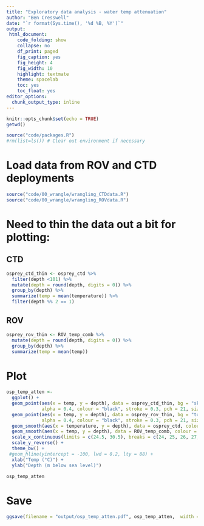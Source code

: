 ```yaml
---
title: "Exploratory data analysis - water temp attenuation"
author: "Ben Cresswell"
date: "`r format(Sys.time(), '%d %B, %Y')`"
output: 
 html_document:
    code_folding: show
    collapse: no
    df_print: paged
    fig_caption: yes
    fig_height: 4
    fig_width: 10
    highlight: textmate
    theme: spacelab
    toc: yes
    toc_float: yes
editor_options: 
  chunk_output_type: inline
---
```



```r
knitr::opts_chunk$set(echo = TRUE)
getwd()
```


```r
source("code/packages.R")
#rm(list=ls()) # Clear out environment if necessary
```


# Load data from ROV and CTD deployments
```r
source("code/00_wrangle/wrangling_CTDdata.R")
source("code/00_wrangle/wrangling_ROVdata.R")
```


# Need to thin the data out a bit for plotting:
## CTD

```r
osprey_ctd_thin <- osprey_ctd %>% 
  filter(depth <101) %>% 
  mutate(depth = round(depth, digits = 0)) %>% 
  group_by(depth) %>% 
  summarize(temp = mean(temperature)) %>% 
  filter(depth %% 2 == 1)
```


## ROV
```r
osprey_rov_thin <- ROV_temp_comb %>% 
  mutate(depth = round(depth, digits = 0)) %>% 
  group_by(depth) %>% 
  summarize(temp = mean(temp))
```


# Plot
```r
osp_temp_atten <- 
  ggplot() +
  geom_point(aes(x = temp, y = depth), data = osprey_ctd_thin, bg = "skyblue", 
             alpha = 0.4, colour = "black", stroke = 0.3, pch = 21, size = 2, position = "jitter") +
  geom_point(aes(x = temp, y = depth), data = osprey_rov_thin, bg = "tomato", 
             alpha = 0.4, colour = "black", stroke = 0.3, pch = 21, size = 2) +
  geom_smooth(aes(x = temperature, y = depth), data = osprey_ctd, colour = "dodgerblue", method = "loess", formula = 'y ~ poly(x)') +
  geom_smooth(aes(x = temp, y = depth), data = ROV_temp_comb, colour = "red", method = "loess", formula = 'y ~ poly(x)') +
  scale_x_continuous(limits = c(24.5, 30.5), breaks = c(24, 25, 26, 27, 28, 29, 30)) +
  scale_y_reverse() +
  theme_bw() +
 #geom_hline(yintercept = -100, lwd = 0.2, lty = 88) +
  xlab("Temp (°C)") + 
  ylab("Depth (m below sea level)")

osp_temp_atten
```

# Save
```r
ggsave(filename = "output/osp_temp_atten.pdf", osp_temp_atten,  width = 170, height = 70, units = "mm", dpi = 300)
```






